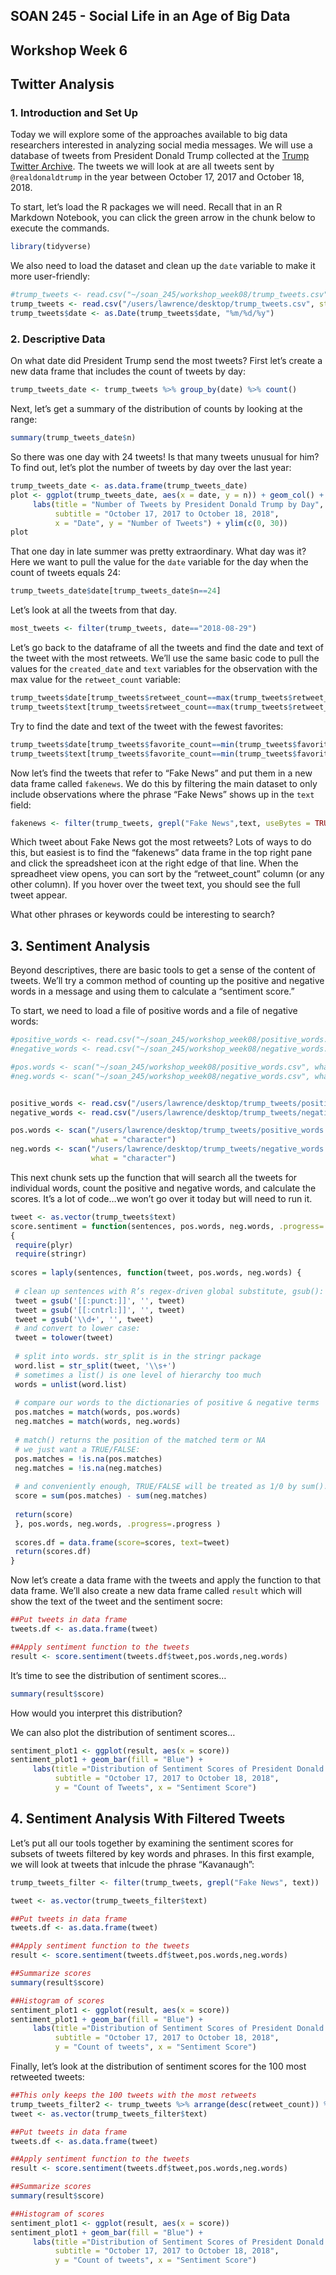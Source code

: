 ## SOAN 245 - Social Life in an Age of Big Data
## Workshop Week 6
## Twitter Analysis

### 1. Introduction and Set Up

Today we will explore some of the approaches available to big data researchers interested in analyzing social media messages. We will use a database of tweets from President Donald Trump collected at the [Trump Twitter Archive](http://trumptwitterarchive.com). The tweets we will look at are all tweets sent by `@realdonaldtrump` in the year between October 17, 2017 and October 18, 2018.

To start, let's load the R packages we will need. Recall that in an R Markdown Notebook, you can click the green arrow in the chunk below to execute the commands.

```r
library(tidyverse)
```

We also need to load the dataset and clean up the `date` variable to make it more user-friendly:

```r
#trump_tweets <- read.csv("~/soan_245/workshop_week08/trump_tweets.csv")
trump_tweets <- read.csv("/users/lawrence/desktop/trump_tweets.csv", stringsAsFactors = FALSE, fileEncoding="latin1")
trump_tweets$date <- as.Date(trump_tweets$date, "%m/%d/%y")
```


### 2. Descriptive Data

On what date did President Trump send the most tweets? First let's create a new data frame that includes the count of tweets by day:
```r
trump_tweets_date <- trump_tweets %>% group_by(date) %>% count()
```

Next, let's get a summary of the distribution of counts by looking at the range:
```r
summary(trump_tweets_date$n)
```

So there was one day with 24 tweets! Is that many tweets unusual for him? To find out, let's plot the number of tweets by day over the last year:
```r
trump_tweets_date <- as.data.frame(trump_tweets_date)
plot <- ggplot(trump_tweets_date, aes(x = date, y = n)) + geom_col() + 
     labs(title = "Number of Tweets by President Donald Trump by Day",
          subtitle = "October 17, 2017 to October 18, 2018", 
          x = "Date", y = "Number of Tweets") + ylim(c(0, 30))
plot
```

That one day in late summer was pretty extraordinary. What day was it? Here we want to pull the value for the `date` variable for the day when the count of tweets equals 24:

```r
trump_tweets_date$date[trump_tweets_date$n==24]
```

Let's look at all the tweets from that day.

```r
most_tweets <- filter(trump_tweets, date=="2018-08-29")
```


Let's go back to the dataframe of all the tweets and find the date and text of the tweet with the most retweets. We'll use the same basic code to pull the values for the `created_date` and `text` variables for the observation with the max value for the `retweet_count` variable:
```r
trump_tweets$date[trump_tweets$retweet_count==max(trump_tweets$retweet_count)]
trump_tweets$text[trump_tweets$retweet_count==max(trump_tweets$retweet_count)]
```

Try to find the date and text of the tweet with the fewest favorites:
```r
trump_tweets$date[trump_tweets$favorite_count==min(trump_tweets$favorite_count)]
trump_tweets$text[trump_tweets$favorite_count==min(trump_tweets$favorite_count)]
```


Now let's find the tweets that refer to "Fake News" and put them in a new data frame called `fakenews`. We do this by filtering the main dataset to only include observations where the phrase "Fake News" shows up in the `text` field:

```r
fakenews <- filter(trump_tweets, grepl("Fake News",text, useBytes = TRUE, ignore.case = TRUE))
```

Which tweet about Fake News got the most retweets? Lots of ways to do this, but easiest is to find the "fakenews" data frame in the top right pane and click the spreadsheet icon at the right edge of that line. When the spreadheet view opens, you can sort by the "retweet_count" column (or any other column). If you hover over the tweet text, you should see the full tweet appear.

What other phrases or keywords could be interesting to search?


## 3. Sentiment Analysis

Beyond descriptives, there are basic tools to get a sense of the content of tweets. We'll try a common method of counting up the positive and negative words in a message and using them to calculate a "sentiment score."

To start, we need to load a file of positive words and a file of negative words:

```r
#positive_words <- read.csv("~/soan_245/workshop_week08/positive_words.csv")
#negative_words <- read.csv("~/soan_245/workshop_week08/negative_words.csv")

#pos.words <- scan("~/soan_245/workshop_week08/positive_words.csv", what = "character")
#neg.words <- scan("~/soan_245/workshop_week08/negative_words.csv", what = "character")


positive_words <- read.csv("/users/lawrence/desktop/trump_tweets/positive_words.csv")
negative_words <- read.csv("/users/lawrence/desktop/trump_tweets/negative_words.csv")

pos.words <- scan("/users/lawrence/desktop/trump_tweets/positive_words.csv", 
                  what = "character")
neg.words <- scan("/users/lawrence/desktop/trump_tweets/negative_words.csv", 
                  what = "character")

```

This next chunk sets up the function that will search all the tweets for individual words, count the positive and negative words, and calculate the scores. It's a lot of code...we won't go over it today but will need to run it.

```r

tweet <- as.vector(trump_tweets$text)
score.sentiment = function(sentences, pos.words, neg.words, .progress='none')
{
 require(plyr)
 require(stringr)
 
scores = laply(sentences, function(tweet, pos.words, neg.words) {
 
 # clean up sentences with R’s regex-driven global substitute, gsub():
 tweet = gsub('[[:punct:]]', '', tweet)
 tweet = gsub('[[:cntrl:]]', '', tweet)
 tweet = gsub('\\d+', '', tweet)
 # and convert to lower case:
 tweet = tolower(tweet)
 
 # split into words. str_split is in the stringr package
 word.list = str_split(tweet, '\\s+')
 # sometimes a list() is one level of hierarchy too much
 words = unlist(word.list)
 
 # compare our words to the dictionaries of positive & negative terms
 pos.matches = match(words, pos.words)
 neg.matches = match(words, neg.words)
 
 # match() returns the position of the matched term or NA
 # we just want a TRUE/FALSE:
 pos.matches = !is.na(pos.matches)
 neg.matches = !is.na(neg.matches)
 
 # and conveniently enough, TRUE/FALSE will be treated as 1/0 by sum():
 score = sum(pos.matches) - sum(neg.matches)
 
 return(score)
 }, pos.words, neg.words, .progress=.progress )
 
 scores.df = data.frame(score=scores, text=tweet)
 return(scores.df)
}
```


Now let's create a data frame with the tweets and apply the function to that data frame. We'll also create a new data frame called `result` which will show the text of the tweet and the sentiment socre:
```r
##Put tweets in data frame
tweets.df <- as.data.frame(tweet)

##Apply sentiment function to the tweets
result <- score.sentiment(tweets.df$tweet,pos.words,neg.words)
```

It's time to see the distribution of sentiment scores...
```r
summary(result$score)
```

How would you interpret this distribution?

We can also plot the distribution of sentiment scores...
```r
sentiment_plot1 <- ggplot(result, aes(x = score))
sentiment_plot1 + geom_bar(fill = "Blue") + 
     labs(title ="Distribution of Sentiment Scores of President Donald Trump's Tweets", 
          subtitle = "October 17, 2017 to October 18, 2018", 
          y = "Count of Tweets", x = "Sentiment Score")
```





## 4. Sentiment Analysis With Filtered Tweets

Let's put all our tools together by examining the sentiment scores for subsets of tweets filtered by key words and phrases. In this first example, we will look at tweets that inlcude the phrase "Kavanaugh":

```r

trump_tweets_filter <- filter(trump_tweets, grepl("Fake News", text))

tweet <- as.vector(trump_tweets_filter$text)

##Put tweets in data frame
tweets.df <- as.data.frame(tweet)

##Apply sentiment function to the tweets
result <- score.sentiment(tweets.df$tweet,pos.words,neg.words)

##Summarize scores
summary(result$score)

##Histogram of scores
sentiment_plot1 <- ggplot(result, aes(x = score))
sentiment_plot1 + geom_bar(fill = "Blue") + 
     labs(title ="Distribution of Sentiment Scores of President Donald Trump's Tweets Referencing `Fake News`", 
          subtitle = "October 17, 2017 to October 18, 2018", 
          y = "Count of tweets", x = "Sentiment Score")
```


Finally, let's look at the distribution of sentiment scores for the 100 most retweeted tweets:

```r

##This only keeps the 100 tweets with the most retweets
trump_tweets_filter2 <- trump_tweets %>% arrange(desc(retweet_count)) %>% top_n(100, retweet_count)
tweet <- as.vector(trump_tweets_filter$text)

##Put tweets in data frame
tweets.df <- as.data.frame(tweet)

##Apply sentiment function to the tweets
result <- score.sentiment(tweets.df$tweet,pos.words,neg.words)

##Summarize scores
summary(result$score)

##Histogram of scores
sentiment_plot1 <- ggplot(result, aes(x = score))
sentiment_plot1 + geom_bar(fill = "Blue") + 
     labs(title ="Distribution of Sentiment Scores of President Donald Trump's 100 Most Retweeted Tweets", 
          subtitle = "October 17, 2017 to October 18, 2018", 
          y = "Count of tweets", x = "Sentiment Score")
```
